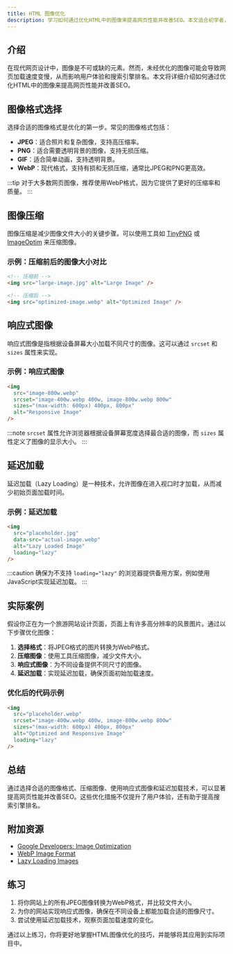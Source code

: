 ```yaml
---
title: HTML 图像优化
description: 学习如何通过优化HTML中的图像来提高网页性能并改善SEO。本文适合初学者，涵盖图像格式选择、压缩、响应式图像等内容。
---
```


## 介绍

在现代网页设计中，图像是不可或缺的元素。然而，未经优化的图像可能会导致网页加载速度变慢，从而影响用户体验和搜索引擎排名。本文将详细介绍如何通过优化HTML中的图像来提高网页性能并改善SEO。

## 图像格式选择

选择合适的图像格式是优化的第一步。常见的图像格式包括：

- **JPEG**：适合照片和复杂图像，支持高压缩率。
- **PNG**：适合需要透明背景的图像，支持无损压缩。
- **GIF**：适合简单动画，支持透明背景。
- **WebP**：现代格式，支持有损和无损压缩，通常比JPEG和PNG更高效。

:::tip
对于大多数网页图像，推荐使用WebP格式，因为它提供了更好的压缩率和质量。
:::

## 图像压缩

图像压缩是减少图像文件大小的关键步骤。可以使用工具如 [TinyPNG](https://tinypng.com/) 或 [ImageOptim](https://imageoptim.com/) 来压缩图像。

### 示例：压缩前后的图像大小对比

```html
<!-- 压缩前 -->
<img src="large-image.jpg" alt="Large Image" />

<!-- 压缩后 -->
<img src="optimized-image.webp" alt="Optimized Image" />
```

## 响应式图像

响应式图像是指根据设备屏幕大小加载不同尺寸的图像。这可以通过 `srcset` 和 `sizes` 属性来实现。

### 示例：响应式图像

```html
<img 
  src="image-800w.webp" 
  srcset="image-400w.webp 400w, image-800w.webp 800w" 
  sizes="(max-width: 600px) 400px, 800px" 
  alt="Responsive Image" 
/>
```

:::note
`srcset` 属性允许浏览器根据设备屏幕宽度选择最合适的图像，而 `sizes` 属性定义了图像的显示大小。
:::

## 延迟加载

延迟加载（Lazy Loading）是一种技术，允许图像在进入视口时才加载，从而减少初始页面加载时间。

### 示例：延迟加载

```html
<img 
  src="placeholder.jpg" 
  data-src="actual-image.webp" 
  alt="Lazy Loaded Image" 
  loading="lazy" 
/>
```

:::caution
确保为不支持 `loading="lazy"` 的浏览器提供备用方案，例如使用JavaScript实现延迟加载。
:::

## 实际案例

假设你正在为一个旅游网站设计页面，页面上有许多高分辨率的风景图片。通过以下步骤优化图像：

1. **选择格式**：将JPEG格式的图片转换为WebP格式。
2. **压缩图像**：使用工具压缩图像，减少文件大小。
3. **响应式图像**：为不同设备提供不同尺寸的图像。
4. **延迟加载**：实现延迟加载，确保页面初始加载速度。

### 优化后的代码示例

```html
<img 
  src="placeholder.webp" 
  srcset="image-400w.webp 400w, image-800w.webp 800w" 
  sizes="(max-width: 600px) 400px, 800px" 
  alt="Optimized and Responsive Image" 
  loading="lazy" 
/>
```

## 总结

通过选择合适的图像格式、压缩图像、使用响应式图像和延迟加载技术，可以显著提高网页性能并改善SEO。这些优化措施不仅提升了用户体验，还有助于提高搜索引擎排名。

## 附加资源

- [Google Developers: Image Optimization](https://developers.google.com/web/fundamentals/performance/optimizing-content-efficiency/image-optimization)
- [WebP Image Format](https://developers.google.com/speed/webp)
- [Lazy Loading Images](https://web.dev/lazy-loading/)

## 练习

1. 将你网站上的所有JPEG图像转换为WebP格式，并比较文件大小。
2. 为你的网站实现响应式图像，确保在不同设备上都能加载合适的图像尺寸。
3. 尝试使用延迟加载技术，观察页面加载速度的变化。

通过以上练习，你将更好地掌握HTML图像优化的技巧，并能够将其应用到实际项目中。